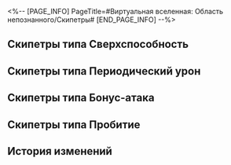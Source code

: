 <%-- [PAGE_INFO]
PageTitle=#Виртуальная вселенная: Область непознанного/Скипетры#
[END_PAGE_INFO] --%>
{{Вкладки Виртуальная вселенная: Область непознанного}}
{{Дополнить|Общие детали игрового процесса}}

==Скипетры типа Сверхспособность==
{{Информация скипетра/Начало}}
{{Информация скипетра
|Название   = Изменение эволюции: Крайность
|Тип        = Заряд
|Доступ     = 
|Эффект     =
Когда союзник использует сверхспособность, восстанавливается 50 ед. заряда. Когда заряд достигает 120, выполняется атака.
----
{{Цвет|Ледяной|Отскок}} наносит случайному противнику ледяной урон сверхспособности, равный {{Цвет|Выделенный|200%}} от базового урона. Повторяется {{ВВ Варианты редкости|8|12|16}} раз(а). Нанесение урона накладывает на цель 1 ур. статуса Задержка: Катастрофа. Во время пробития уязвимости случайный противник со статусом Задержка: Катастрофа получает ледяной урон сверхспособности, равный {{Цвет|Выделенный|150%}} от базового урона, и теряет 1 ур. этого статуса. Эта атака повторяется до тех пор, пока на поле боя не закончатся цели со статусом Задержка: Катастрофа. Этот эффект может складываться до {{ВВ Варианты редкости|8|12|16}} раз и длится 2 ход(а). Победа над целью передаёт этот статус случайному противнику.
|История    = ''«Эволюция всегда идёт вразрез с мудростью - только вернувшись в первобытное состояние, можно постичь истину».''<br /><br />Существует ли идеальный носитель, способный стать проводником знаний? Будучи кластером неорганических бионических нейронных соединений, принадлежащих механическому Императору, скипетры, само собой, обладают разумом. Когда-то учёные Школы совершенной эволюции опасались, что, получив расширение мозга и телесную оболочку в виде скипетра, Руперт II может завладеть вычислительной мощностью, которая позволит уничтожить половину вселенной. Хотя Корпорация наложила множество ограничений на программы исследований для неорганических форм жизни, это не помешало учёным постепенно сместить фокус интересов с изучения физических тел на исследование металлов.<br />Как сказал академик Торкирк, за пределами крошечных белковых сфер и ограниченного срока жизни мы способны создать нечто, обладающее трансцендентным разумом.<br /><div align="right">«Полная история Войны школ», историк Школы свечей, Керхасан</div>
|Примечания = 
|Упоминания = 
}}
{{Информация скипетра
|Название   = Изменение эволюции: Плоть
|Тип        = Заряд
|Доступ     = 
|Эффект     =
Когда союзник атакует, восстанавливается 6 ед. заряда. Когда заряд достигает 120, выполняется атака.
----
{{Цвет|Ледяной|Групповая атака}} наносит всем противникам огненный урон сверхспособности, равный {{ВВ Варианты редкости|200%|300%|400%}} от базового урона, повторяется 3 раз(а). Эта атака накладывает на цели статус Задержка: Самовозгорание, который наносит всем противникам 1 раз(а) огненный урон сверхспособности, равный {{ВВ Варианты редкости|200%|300%|500%}} от базового урона, после того, как цель с этим статусом получает урон, превышающий 50% от её макс. НР. Этот эффект снимается после срабатывания и длится 2 ход(а).
|История    = ''Если самоитерация неорганических форм жизни наделяет их трансцендентностью, могут ли органические формы жизни также добровольно ступить на этот путь эволюции и улучшить своё функционирование в качестве носителей разума? Чтобы выяснить это, Школа совершенной эволюции отыскала группу превосходных объектов для сотрудничества - Обитателей Изобилия.''<br /><br />Существует ли идеальный носитель, способный стать проводником знаний? Будучи кластером неорганических бионических нейронных соединений, принадлежащих механическому Императору, скипетры, само собой, обладают разумом. Когда-то учёные Школы совершенной эволюции опасались, что, получив расширение мозга и телесную оболочку в виде скипетра, Руперт II может завладеть вычислительной мощностью, которая позволит уничтожить половину вселенной. Хотя Корпорация наложила множество ограничений на программы исследований для неорганических форм жизни, это не помешало учёным постепенно сместить фокус интересов с изучения физических тел на исследование металлов.<br />Как сказал академик Торкирк, за пределами крошечных белковых сфер и ограниченного срока жизни мы способны создать нечто, обладающее трансцендентным разумом.<br /><div align="right">«Полная история Войны школ», историк Школы свечей, Керхасан</div>
|Примечания = 
|Упоминания = 
}}
{{Информация скипетра
|Название   = Изменение эволюции: Мем
|Тип        = Заряд
|Доступ     = Сначала пройдите Чью-то гробницу
|Эффект     =
Когда союзник действует, восстанавливается 10 ед. заряда. Когда заряд достигает 120, выполняется атака.
----
{{Цвет|Ледяной|Взрывная атака}} наносит случайному противнику ледяной урон сверхспособности, равный {{ВВ Варианты редкости|200%|300%|400%}} от базового урона, 1 раз(а), а также наносит соседним целям ледяной урон сверхспособности, равный {{ВВ Варианты редкости|100%|150%|200%}} от базового урона, повторяется 3 раз(а). Эта атака накладывает на цель статус Задержка: Безразличие, который после получения атаки союзника, наносящей урон сверхспособности, дополнительно наносит цели ледяной урон сверхспособности, равный {{ВВ Варианты редкости|100%|200%|400%}} от базового урона, 1 раз(а), а также наносит соседним целям ледяной урон сверхспособности, равный {{ВВ Варианты редкости|50%|100%|200%}} от базового урона. Этот эффект может сработать не более 2 раз(а) и длится 2 ход(а).
|История    = ''Если бы полная меметизация всего человечества была бы возможной, нетрудно предположить, что войны, болезни и большая часть социальных противоречий исчезли бы навсегда. Но тогда кем бы мы стали: Идущими по Пути Эрудиции или вестниками Памяти?''<br /><br />Существует ли идеальный носитель, способный стать проводником знаний? Будучи кластером неорганических бионических нейронных соединений, принадлежащих механическому Императору, скипетры, само собой, обладают разумом. Когда-то учёные Школы совершенной эволюции опасались, что, получив расширение мозга и телесную оболочку в виде скипетра, Руперт II может завладеть вычислительной мощностью, которая позволит уничтожить половину вселенной. Хотя Корпорация наложила множество ограничений на программы исследований для неорганических форм жизни, это не помешало учёным постепенно сместить фокус интересов с изучения физических тел на исследование металлов.<br />Как сказал академик Торкирк, за пределами крошечных белковых сфер и ограниченного срока жизни мы способны создать нечто, обладающее трансцендентным разумом.<br /><div align="right">«Полная история Войны школ», историк Школы свечей, Керхасан</div>
|Примечания = 
|Упоминания = 
}}
{{Информация скипетра
|Название   = Изменение эволюции: Бесформенность
|Тип        = Скорость
|Доступ     = Сначала пройдите Будущую репетицию
|Эффект     =
Призывает скипетр со скоростью 100, который атакует во время своего действия.
----
{{Цвет|Ледяной|Сосредоточенный урон}} наносит противнику с самым высоким НР квантовый урон сверхспособности, равный {{ВВ Варианты редкости|300%|450%|600%}} от базового урона, 3 раз(а). Эта атака накладывает на цель статус Задержка: Одержимость, который за каждых 3 побеждённых противников наносит 3 раз(а) квантовый урон сверхспособности, равный {{ВВ Варианты редкости|200%|300%|500%}} от базового урона, до макс. 2 раз(а) в течение 2 ходов.
|История    = ''Во время проведения конкурса Университет вторичной истины предложил тему для диспута: «Станет ли бесформенность следующей ступенью эволюции человечества?» Но мы-то знаем, что у хелиоби и суланка никогда не рождаются гении.''<br /><br />Существует ли идеальный носитель, способный стать проводником знаний? Будучи кластером неорганических бионических нейронных соединений, принадлежащих механическому Императору, скипетры, само собой, обладают разумом. Когда-то учёные Школы совершенной эволюции опасались, что, получив расширение мозга и телесную оболочку в виде скипетра, Руперт II может завладеть вычислительной мощностью, которая позволит уничтожить половину вселенной. Хотя Корпорация наложила множество ограничений на программы исследований для неорганических форм жизни, это не помешало учёным постепенно сместить фокус интересов с изучения физических тел на исследование металлов.<br />Как сказал академик Торкирк, за пределами крошечных белковых сфер и ограниченного срока жизни мы способны создать нечто, обладающее трансцендентным разумом.<br /><div align="right">«Полная история Войны школ», историк Школы свечей, Керхасан</div>
|Примечания = 
|Упоминания = 
}}
{{Информация скипетра
|Название   = Изменение эволюции: Луна
|Тип        = Скорость
|Доступ     = Сначала пройдите Угасающую империю
|Эффект     =
Призывает скипетр со скоростью 100, который атакует во время своего действия.
----
{{Цвет|Ледяной|Групповая атака}} наносит всем противникам огненный урон сверхспособности, равный {{ВВ Варианты редкости|100%|150%|200%}} от базового урона, повторяется 2 раз(а). Эта атака накладывает на цели статус Задержка: Уничтожение, который после победы над целью с этим статусом наносит всем противникам 1 раз(а) огненный урон сверхспособности, равный {{ВВ Варианты редкости|320%|480%|800%}} от базового урона. Этот эффект снимается после срабатывания и длится 2 ход(а).
|История    = ''«Эволюция! Нам нужна эволюция!» - кричал безумный Торкирк над останками своих коллег. В конечном итоге он умер от сердечного приступа.''<br /><br />Существует ли идеальный носитель, способный стать проводником знаний? Будучи кластером неорганических бионических нейронных соединений, принадлежащих механическому Императору, скипетры, само собой, обладают разумом. Когда-то учёные Школы совершенной эволюции опасались, что, получив расширение мозга и телесную оболочку в виде скипетра, Руперт II может завладеть вычислительной мощностью, которая позволит уничтожить половину вселенной. Хотя Корпорация наложила множество ограничений на программы исследований для неорганических форм жизни, это не помешало учёным постепенно сместить фокус интересов с изучения физических тел на исследование металлов.<br />Как сказал академик Торкирк, за пределами крошечных белковых сфер и ограниченного срока жизни мы способны создать нечто, обладающее трансцендентным разумом.<br /><div align="right">«Полная история Войны школ», историк Школы свечей, Керхасан</div>
|Примечания = 
|Упоминания = 
}}
{{Информация скипетра
|Название   = Изменение эволюции: Механизм
|Тип        = Скорость
|Доступ     = Сначала пройдите Ледяную технологию
|Эффект     =
Призывает скипетр со скоростью 100, который атакует во время своего действия.
----
{{Цвет|Ледяной|Взрывная атака}} наносит противнику с самым высоким НР электрический урон сверхспособности, равный {{ВВ Варианты редкости|200%|300%|400%}} от базового урона, 3 раз(а), а также наносит соседним целям электрический урон сверхспособности, равный {{ВВ Варианты редкости|100%|150%|200%}} от базового урона. Эта атака накладывает на цель статус Задержка: Очищение, который при вступлении противника в бой немедленно наносит ему 1 раз(а) электрический урон сверхспособности, равный {{ВВ Варианты редкости|100%|200%|500%}} от базового урона, а также наносит соседним целям электрический урон сверхспособности, равный {{ВВ Варианты редкости|50%|100%|250%}} от базового урона. Этот эффект может сработать не более 5 раз(а) и длится 2 ход(а). Если новые противники не вступают в бой, то урон получает обладатель этого статуса.
|История    = ''«Антиорганическое уравнение и органическое тело - не кроется ли решение проблемы в самой сущности двух форм бытия?» - после доклада на форуме след академика ████ теряется в истории.''<br /><br />Существует ли идеальный носитель, способный стать проводником знаний? Будучи кластером неорганических бионических нейронных соединений, принадлежащих механическому Императору, скипетры, само собой, обладают разумом. Когда-то учёные Школы совершенной эволюции опасались, что, получив расширение мозга и телесную оболочку в виде скипетра, Руперт II может завладеть вычислительной мощностью, которая позволит уничтожить половину вселенной. Хотя Корпорация наложила множество ограничений на программы исследований для неорганических форм жизни, это не помешало учёным постепенно сместить фокус интересов с изучения физических тел на исследование металлов.<br />Как сказал академик Торкирк, за пределами крошечных белковых сфер и ограниченного срока жизни мы способны создать нечто, обладающее трансцендентным разумом.<br /><div align="right">«Полная история Войны школ», историк Школы свечей, Керхасан</div>
|Примечания = 
|Упоминания = 
}}
{{Информация скипетра/Конец}}

==Скипетры типа Периодический урон==
{{Информация скипетра/Начало}}
{{Информация скипетра
|Название   = Изменение создания: Модель звезды
|Тип        = Заряд
|Доступ     = 
|Эффект     =
Когда союзник использует сверхспособность, восстанавливается 50 ед. заряда. Когда заряд достигает 120, выполняется атака.
----
{{Цвет|Ледяной|Отскок}} наносит случайному противнику огненный урон, равный {{Цвет|Выделенный|200%}} от базового урона. Повторяется {{ВВ Варианты редкости|8|12|16}} раз(а). Каждое нанесение этого урона накладывает на цель 1 ур. особого статуса Горение - Звёздная корона, который в начале каждого хода наносит цели периодический огненный урон, равный {{ВВ Варианты редкости|80%|100%|200%}} от базового урона. Этот эффект может складываться до 4 раз(а) и длится 2 хода(ов). Каждый уровень статуса Звёздная корона понижает защиту цели на {{ВВ Варианты редкости|5%|7.5%|10%}}.
|История    = ''Сжав частицы в магнитном поле в соответствии с их расположением в матрице, с помощью скипетров они создали астероид. Сталкиваясь лицом к лицу с величием только лишь малой части наследия императора, пусть даже оно засвидетельствовано в одной литературе, по-прежнему можно ощутить, как по спине бегут мурашки.''<br /><br />Прежде чем подняться в звёздное небо, профессор Гроудо с планеты Горн полагал: чтобы человечество смогло покорить космос, понадобятся лишь четыре базовые движущие силы. Впоследствии учёные стали шутливо называть эту модель «Рай». Подобно тому, что сделал Повелитель Янтаря, мнимая энергия, а также необозримость и неповторимость судьбы воздвигли непреодолимую стену для составления уравнения великого единства. Эксперимент Школы чистого созидания по анализу судеб верующие посчитали богохульством, но разве реструктуризация вселенной, в основе которой за отправную точку взяты её мельчайшие элементы, не есть воплощение Эрудиции?<br />Учёные Школы чистого созидания подобны фейерверку: их век краток, но они оставляют после себя бесчисленные искры для искателей знаний.<br /><div align="right">«Полная история Войны школ», историк Школы свечей, Керхасан</div>
|Примечания = 
|Упоминания = 
}}
{{Информация скипетра
|Название   = Изменение создания: Интеграция
|Тип        = Скорость
|Доступ     = Сначала пройдите Ледяную технологию
|Эффект     =
Призывает скипетр со скоростью 100, который атакует во время своего действия.
----
{{Цвет|Ледяной|Сосредоточенный урон}} наносит противнику с самым высоким количеством эффектов с периодическим уроном квантовый урон, равный {{ВВ Варианты редкости|300%|450%|600%}} от базового урона, 3 раз(а). Каждое нанесение этого урона заставляет 1 имеющийся у цели эффект с периодическим уроном немедленно нанести урон с множителем, равным {{ВВ Варианты редкости|200%|300%|500%}} от изначального урона.
|История    = ''Материя - это кубики, а энергия - пазл, который мы собираем из маленьких частиц, а в итоге получаем целую вселенную. В эпоху, когда влияние Школы чистого созидания достигло своего пика, эту интеллектуальную детскую песню можно было услышать в каждом уголке космоса.''<br /><br />Прежде чем подняться в звёздное небо, профессор Гроудо с планеты Горн полагал: чтобы человечество смогло покорить космос, понадобятся лишь четыре базовые движущие силы. Впоследствии учёные стали шутливо называть эту модель «Рай». Подобно тому, что сделал Повелитель Янтаря, мнимая энергия, а также необозримость и неповторимость судьбы воздвигли непреодолимую стену для составления уравнения великого единства. Эксперимент Школы чистого созидания по анализу судеб верующие посчитали богохульством, но разве реструктуризация вселенной, в основе которой за отправную точку взяты её мельчайшие элементы, не есть воплощение Эрудиции?<br />Учёные Школы чистого созидания подобны фейерверку: их век краток, но они оставляют после себя бесчисленные искры для искателей знаний.<br /><div align="right">«Полная история Войны школ», историк Школы свечей, Керхасан</div>
|Примечания = 
|Упоминания = 
}}
{{Информация скипетра
|Название   = Изменение создания: Сканирование
|Тип        = Заряд
|Доступ     = 
|Эффект     =
Когда выбранный противник получает периодический урон, восстанавливается 2 ед. заряда. Когда заряд достигает 120, выполняется атака.
----
{{Цвет|Ледяной|Групповая атака}} наносит всем противникам огненный урон, равный {{ВВ Варианты редкости|150%|200%|300%}} от базового урона, повторяется 3 раз(а). Эта атака также заставляет все имеющиеся у цели эффекты с периодическим уроном немедленно нанести урон с множителем, равным {{ВВ Варианты редкости|50%|75%|100%}} от изначального урона.
|История    = ''«Сделайте шаг назад, примите индивидуума за минимальный элемент. Если разгруппировать и отсканировать данные отдельного Идущего по Пути, сможем ли мы благодаря этому понять принцип, его составляющий?» - ██ сознался в своих преступлениях, но до начала казни с его лица не сходила улыбка.''<br /><br />Прежде чем подняться в звёздное небо, профессор Гроудо с планеты Горн полагал: чтобы человечество смогло покорить космос, понадобятся лишь четыре базовые движущие силы. Впоследствии учёные стали шутливо называть эту модель «Рай». Подобно тому, что сделал Повелитель Янтаря, мнимая энергия, а также необозримость и неповторимость судьбы воздвигли непреодолимую стену для составления уравнения великого единства. Эксперимент Школы чистого созидания по анализу судеб верующие посчитали богохульством, но разве реструктуризация вселенной, в основе которой за отправную точку взяты её мельчайшие элементы, не есть воплощение Эрудиции?<br />Учёные Школы чистого созидания подобны фейерверку: их век краток, но они оставляют после себя бесчисленные искры для искателей знаний.<br /><div align="right">«Полная история Войны школ», историк Школы свечей, Керхасан</div>
|Примечания = 
|Упоминания = 
}}
{{Информация скипетра
|Название   = Изменение создания: Ошибка
|Тип        = Заряд
|Доступ     = 
|Эффект     =
Когда выбранный противник получает периодический урон, восстанавливается 2 ед. заряда. Когда заряд достигает 120, выполняется атака.
----
{{Цвет|Ледяной|Взрывная атака}} наносит случайному противнику ветряной урон, равный {{ВВ Варианты редкости|200%|400%|800%}} от базового урона, 1 раз(а), а также наносит соседним целям ветряной урон, равный {{ВВ Варианты редкости|100%|200%|400%}} от базового урона, повторяется 3 раз(а). Накладывает на цель особый статус Выветривание - Турбулентность, который в начале каждого хода наносит цели периодический ветряной урон, равный {{ВВ Варианты редкости|200%|300%|400%}} от базового урона, а также только в начале хода накладывает на 1 случайную соседнюю цель 1 имеющийся эффект с периодическим уроном, кроме статуса Турбулентность. Этот эффект длится 1 ход(а).
|История    = ''После того как эксперимент с анализом компонентов Сплава небесной кометы окончился неудачей, Корпорация отказалась впредь предоставлять Школе чистого созидания новые образцы. Под влиянием Сохранения после остывания вещество получило уникальные свойства, превратившись в так называемую диковину.''<br /><br />Прежде чем подняться в звёздное небо, профессор Гроудо с планеты Горн полагал: чтобы человечество смогло покорить космос, понадобятся лишь четыре базовые движущие силы. Впоследствии учёные стали шутливо называть эту модель «Рай». Подобно тому, что сделал Повелитель Янтаря, мнимая энергия, а также необозримость и неповторимость судьбы воздвигли непреодолимую стену для составления уравнения великого единства. Эксперимент Школы чистого созидания по анализу судеб верующие посчитали богохульством, но разве реструктуризация вселенной, в основе которой за отправную точку взяты её мельчайшие элементы, не есть воплощение Знания?<br />Учёные Школы чистого созидания подобны фейерверку: их век краток, но они оставляют после себя бесчисленные искры для искателей знаний.<br /><div align="right">«Полная история Войны школ», историк Школы свечей, Керхасан</div>
|Примечания = 
|Упоминания = 
}}
{{Информация скипетра
|Название   = Изменение создания: Отношение
|Тип        = Скорость
|Доступ     = Сначала пройдите Угасающую империю
|Эффект     =
Призывает скипетр со скоростью 100, который атакует во время своего действия.
----
{{Цвет|Ледяной|Отскок}} наносит случайным противникам электрический урон, равный {{Цвет|Выделенный|100%}} от базового урона. Повторяется {{ВВ Варианты редкости|8|12|16}} раз(а). Каждое нанесение этого урона накладывает на цель 1 ур. особого статуса Шок - Ионизация, который может складываться до {{ВВ Варианты редкости|8|12|16}} раз и длится 2 хода(ов). В начале каждого хода цель получает периодический электрический урон, равный {{ВВ Варианты редкости|120%|150%|300%}} от базового урона, а также только в начале хода указанный эффект срабатывает доп. 2 раз(а) на случайных целям с множителем, равным {{Цвет|Выделенный|50%}} от изначального урона. Каждый уровень этого статуса повышает множитель урона на {{Цвет|Выделенный|10[i]%}}.
|История    = ''Если бы удалось овладеть механикой генерации силы Пути, который объединяет Идущего по нему с Эоном, и выполнить количественный анализ, смогли бы мы превратить Идущих по Пути в промышленный продукт и запустить их массовое производство? Таким вопросом задавался Моллетт.''<br /><br />Прежде чем подняться в звёздное небо, профессор Гроудо с планеты Горн полагал: чтобы человечество смогло покорить космос, понадобятся лишь четыре базовые движущие силы. Впоследствии учёные стали шутливо называть эту модель «Рай». Подобно тому, что сделал Повелитель Янтаря, мнимая энергия, а также необозримость и неповторимость судьбы воздвигли непреодолимую стену для составления уравнения великого единства. Эксперимент Школы чистого созидания по анализу судеб верующие посчитали богохульством, но разве реструктуризация вселенной, в основе которой за отправную точку взяты её мельчайшие элементы, не есть воплощение Эрудиции?<br />Учёные Школы чистого созидания подобны фейерверку: их век краток, но они оставляют после себя бесчисленные искры для искателей знаний.<br /><div align="right">«Полная история Войны школ», историк Школы свечей, Керхасан</div>
|Примечания = 
|Упоминания = 
}}
{{Информация скипетра
|Название   = Изменение создания: Поправка
|Тип        = Скорость
|Доступ     = Сначала пройдите Будущую репетицию
|Эффект     =
Призывает скипетр со скоростью 100, который атакует во время своего действия.
----
{{Цвет|Ледяной|Групповая атака}} наносит всем противникам физический урон, равный {{ВВ Варианты редкости|200%|300%|400%}} от базового урона, 2 раз(а). Эта атака накладывает на цели особый статус Кровотечение - Отслоение, который в начале каждого хода наносит периодический физический урон и только в начале хода заставляет все имеющиеся у цели эффекты с периодическим уроном немедленно нанести урон с множителем, равным {{ВВ Варианты редкости|100%|150%|300%}} от изначального урона. Этот эффект длится 2 хода(ов).
|История    = ''Выполнение одной и той же команды с помощью скипетров или креативного модуля Плато даёт абсолютно разные результаты. По этому поводу некоторые делают предположение, что, возможно, в процессе вычислений реликт по собственной инициативе в чёрном ящике исправляет ошибку в команде.''<br /><br />Прежде чем подняться в звёздное небо, профессор Гроудо с планеты Горн полагал: чтобы человечество смогло покорить космос, понадобятся лишь четыре базовые движущие силы. Впоследствии учёные стали шутливо называть эту модель «Рай». Подобно тому, что сделал Повелитель Янтаря, мнимая энергия, а также необозримость и неповторимость судьбы воздвигли непреодолимую стену для составления уравнения великого единства. Эксперимент Школы чистого созидания по анализу судеб верующие посчитали богохульством, но разве реструктуризация вселенной, в основе которой за отправную точку взяты её мельчайшие элементы, не есть воплощение Эрудиции?<br />Учёные Школы чистого созидания подобны фейерверку: их век краток, но они оставляют после себя бесчисленные искры для искателей знаний.<br /><div align="right">«Полная история Войны школ», историк Школы свечей, Керхасан</div>
|Примечания = 
|Упоминания = 
}}
{{Информация скипетра/Конец}}

==Скипетры типа Бонус-атака==
{{Информация скипетра/Начало}}
{{Информация скипетра
|Название   = Изменение энергии: Застой
|Тип        = Заряд
|Доступ     = Сначала пройдите Ледяную технологию
|Эффект     =
Когда союзник действует, восстанавливается 10 ед. заряда. Когда заряд достигает 120, выполняется атака.
----
{{Цвет|Ледяной|Отскок}} наносит случайному противнику ледяной урон бонус-атаки, равный {{Цвет|Выделенный|150%}} от базового урона. Повторяется {{ВВ Варианты редкости|8|12|16}} раз(а). Первая атака по каждому противнику гарантированно наносит крит. урон. Каждое нанесение урона накладывает на цель статус Растерянность, который повышает крит. шанс этой атаки на {{Цвет|Выделенный|{{ВВ Варианты редкости|0,02|0,04|0,06}}[f1]%}} и её крит. урон на {{ВВ Варианты редкости|4%|8%|12%}} за каждое имеющееся у цели ослабление. Этот эффект может складываться до 6 раз и длится 2 ход(а).
|История    = ''Как и ожидалось, исследование Школы межзвёздной энергии встретило серьёзные препятствия, одной из причин которых стало несовершенство технологий. Помимо этого, проект ожидало сопротивление со стороны поставщиков традиционных источников энергии. Даже в различных отделах Корпорации межзвёздного мира отношение к новым источникам энергии в корне отличалось.''<br /><br />Огромные средства, инвестированные Корпорацией межзвёздного мира во время Энергетической войны, во многом поспособствовали стремительному развитию Гильдии эрудитов во многих направлениях, таких как добыча ресурсов, накопление энергии, разведка и пр. Цель этого проекта заключалась в том, чтобы разработать новый источник энергии, отличающийся высоким качеством и производительностью. И квоты на скипетры, имеющиеся у различных школ, должны были, в первую очередь, расходоваться на нужды исследования, проводимого Школой межзвёздной энергии. Несмотря на это, немало исторических источников утверждают, что под руководством Гильдии Школа межзвёздной энергии всё же самовольно замедляла процесс вычислений, выполняемых с помощью скипетров...<br />Если заглянуть в более поздние источники, можно увидеть, что бесконечные форс-мажоры затягивали войну самым ужасным образом, что заставляет невольно усомниться: не было ли какой-то скрытой силы, которая манипулировала нами, преграждая путь вперёд?<br /><div align="right">«Полная история Войны школ», историк Школы свечей, Керхасан</div>
|Примечания = 
|Упоминания = 
}}
{{Информация скипетра
|Название   = Изменение энергии: Сжатие
|Тип        = Заряд
|Доступ     = Сначала пройдите Угасающую империю
|Эффект     =
Когда союзник совершает бонус-атаку, восстанавливается 20 ед. заряда. Когда заряд достигает 120, выполняется атака.
----
{{Цвет|Ледяной|Сосредоточенный урон}} наносит противнику с самым высоким текущим НР ветряной урон бонус-атаки, равный {{ВВ Варианты редкости|300%|450%|600%}} от базового урона, 3 раз(а), а также имеет шанс 50% нанести крит. урон и наложить на цель статус Дурная слава. После каждых 4 полученных противником с этим статусом атак он также получает урон бонус-атаки случайного типа, равный {{ВВ Варианты редкости|500%|750%|1000%}} от базового урона, 1 раз. Этот эффект длится 2 ход(а).
|История    = ''Столетняя сатира, созданная в стенах Гильдии, возможно, сможет объяснить, откуда взялось неприязненное отношение к Школе межзвёздной энергии: молодые имеют больше всех амбиций, бездарности занимают троны, шуты выступают на сцене, а невежи нарекают себя мудрецами.''<br /><br />Огромные средства, инвестированные Корпорацией межзвёздного мира во время Энергетической войны, во многом поспособствовали стремительному развитию Гильдии эрудитов во многих направлениях, таких как добыча ресурсов, накопление энергии, разведка и пр. Цель этого проекта заключалась в том, чтобы разработать новый источник энергии, отличающийся высоким качеством и производительностью. И квоты на скипетры, имеющиеся у различных школ, должны были, в первую очередь, расходоваться на нужды исследования, проводимого Школой межзвёздной энергии. Несмотря на это, немало исторических источников утверждают, что под руководством Гильдии Школа межзвёздной энергии всё же самовольно замедляла процесс вычислений, выполняемых с помощью скипетров...<br />Если заглянуть в более поздние источники, можно увидеть, что бесконечные форс-мажоры затягивали войну самым ужасным образом, что заставляет невольно усомниться: не было ли какой-то скрытой силы, которая манипулировала нами, преграждая путь вперёд?<br /><div align="right">«Полная история Войны школ», историк Школы свечей, Керхасан</div>
|Примечания = 
|Упоминания = 
}}
{{Информация скипетра
|Название   = Изменение энергии: Насыщение
|Тип        = Заряд
|Доступ     = Сначала пройдите Угасающую империю
|Эффект     =
Когда союзник использует сверхспособность, восстанавливается 50 ед. заряда. Когда заряд достигает 120, выполняется атака.
----
{{Цвет|Ледяной|Групповая атака}} наносит всем противникам ледяной урон бонус-атаки, равный {{ВВ Варианты редкости|400%|600%|800%}} от базового урона, и имеет шанс 30% нанести крит. урон, повторяется 2 раз(а). Эта атака также накладывает на цель статус Клевета, который при получении урона повышает крит. шанс этого урона на {{ВВ Варианты редкости|5%|10%|15%}}. При получении крит. урона бонус-атаки цель дополнительно получает фиксированный урон случайного типа, равный {{ВВ Варианты редкости|10%|20%|30%}} от изначального урона. Этот эффект длится 2 ход(а).
|История    = ''Фактически, общий объём доступных источников энергии, которыми располагает космос на современном этапе, значительно превышает его нужды, что, впрочем, вовсе не гарантирует отсутствие войн во вселенной.''<br /><br />Огромные средства, инвестированные Корпорацией межзвёздного мира во время Энергетической войны, во многом поспособствовали стремительному развитию Гильдии эрудитов во многих направлениях, таких как добыча ресурсов, накопление энергии, разведка и пр. Цель этого проекта заключалась в том, чтобы разработать новый источник энергии, отличающийся высоким качеством и производительностью. И квоты на скипетры, имеющиеся у различных школ, должны были, в первую очередь, расходоваться на нужды исследования, проводимого Школой межзвёздной энергии. Несмотря на это, немало исторических источников утверждают, что под руководством Гильдии Школа межзвёздной энергии всё же самовольно замедляла процесс вычислений, выполняемых с помощью скипетров...<br />Если заглянуть в более поздние источники, можно увидеть, что бесконечные форс-мажоры затягивали войну самым ужасным образом, что заставляет невольно усомниться: не было ли какой-то скрытой силы, которая манипулировала нами, преграждая путь вперёд?<br /><div align="right">«Полная история Войны школ», историк Школы свечей, Керхасан</div>
|Примечания = 
|Упоминания = 
}}
{{Информация скипетра
|Название   = Изменение энергии: Инвестиция
|Тип        = Скорость
|Доступ     = Сначала пройдите Угасающую империю
|Эффект     =
Призывает скипетр со скоростью 100, который атакует во время своего действия.
----
{{Цвет|Ледяной|Отскок}} наносит случайному противнику мнимый урон бонус-атаки, равный {{Цвет|Выделенный|200%}} от базового урона, и имеет шанс {{ВВ Варианты редкости|30%|40%|50%}} нанести крит. урон. Повторяется {{ВВ Варианты редкости|8|12|16}} раз(а). Нанесение урона накладывает на цель 1 ур. статуса Спекуляция. Каждый уровень этого статуса повышает получаемый целью урон бонус-атаки на {{ВВ Варианты редкости|4%|8%|12%}}. Этот эффект может складываться до 6 раз и длится 2 ход(а).
|История    = ''Разработка новых источников энергии нужна вовсе не для того, чтобы у каждого была пища и крыша над головой, её истинная цель - не допустить, чтобы другие владели большим, чем ты сам.''<br /><br />Огромные средства, инвестированные Корпорацией межзвёздного мира во время Энергетической войны, во многом поспособствовали стремительному развитию Гильдии эрудитов во многих направлениях, таких как добыча ресурсов, накопление энергии, разведка и пр. Цель этого проекта заключалась в том, чтобы разработать новый источник энергии, отличающийся высоким качеством и производительностью. И квоты на скипетры, имеющиеся у различных школ, должны были, в первую очередь, расходоваться на нужды исследования, проводимого Школой межзвёздной энергии. Несмотря на это, немало исторических источников утверждают, что под руководством Гильдии Школа межзвёздной энергии всё же самовольно замедляла процесс вычислений, выполняемых с помощью скипетров...<br />Если заглянуть в более поздние источники, можно увидеть, что бесконечные форс-мажоры затягивали войну самым ужасным образом, что заставляет невольно усомниться: не было ли какой-то скрытой силы, которая манипулировала нами, преграждая путь вперёд?<br /><div align="right">«Полная история Войны школ», историк Школы свечей, Керхасан</div>
|Примечания = 
|Упоминания = 
}}
{{Информация скипетра
|Название   = Изменение энергии: Гипотеза
|Тип        = Скорость
|Доступ     = Сначала пройдите Чью-то гробницу
|Эффект     =
Призывает скипетр со скоростью 100, который атакует во время своего действия.
----
{{Цвет|Ледяной|Сосредоточенный урон}} наносит противнику с самым низким текущим НР квантовый урон бонус-атаки, равный {{ВВ Варианты редкости|300%|450%|600%}} от базового урона, 3 раз(а). Если противник побеждён этим уроном, то атака выполняется 1 доп. раз и повышает {{Доп эффект|усиление|61000048}} на {{ВВ Варианты редкости|10%|20%|30%}}, а также продвигает действия всех союзников вперёд на {{ВВ Варианты редкости|5%|10%|15%}}.
|История    = ''Некоторые Фикциологи истории шутят, что Руперт II в равной степени проявляет заботу обо всех формах жизни. Он полагал, что, помимо него самого, все прочие существа одинаково не обладают свободой воли, включая даже Эонов. Хотя эта мысль кажется слегка абсурдной, но всё же этот слух креативно объясняет, почему скипетры не получили способности к развитию собственного мышления.''<br /><br />Огромные средства, инвестированные Корпорацией межзвёздного мира во время Энергетической войны, во многом поспособствовали стремительному развитию Гильдии эрудитов во многих направлениях, таких как добыча ресурсов, накопление энергии, разведка и пр. Цель этого проекта заключалась в том, чтобы разработать новый источник энергии, отличающийся высоким качеством и производительностью. И квоты на скипетры, имеющиеся у различных школ, должны были, в первую очередь, расходоваться на нужды исследования, проводимого Школой межзвёздной энергии. Несмотря на это, немало исторических источников утверждают, что под руководством Гильдии Школа межзвёздной энергии всё же самовольно замедляла процесс вычислений, выполняемых с помощью скипетров...<br />Если заглянуть в более поздние источники, можно увидеть, что бесконечные форс-мажоры затягивали войну самым ужасным образом, что заставляет невольно усомниться: не было ли какой-то скрытой силы, которая манипулировала нами, преграждая путь вперёд?<br /><div align="right">«Полная история Войны школ», историк Школы свечей, Керхасан</div>
|Примечания = 
|Упоминания = 
}}
{{Информация скипетра
|Название   = Изменение энергии: Дефицит
|Тип        = Скорость
|Доступ     = Сначала пройдите Чью-то гробницу
|Эффект     =
Призывает скипетр со скоростью 100, который атакует во время своего действия.
----
{{Цвет|Ледяной|Взрывная атака}} наносит случайному противнику мнимый урон бонус-атаки, равный {{ВВ Варианты редкости|200%|400%|800%}} от базового урона, 1 раз(а), а также наносит соседним целям мнимый урон бонус-атаки, равный {{ВВ Варианты редкости|100%|200%|400%}} от базового урона, повторяется 4 раз(а). Каждое нанесение урона накладывает на цель статус Вознаграждение, который после нанесения цели 5 атак(и) или победы над ней восстанавливает всем союзникам энергию, равную {{ВВ Варианты редкости|5%|10%|20%}} от их макс. энергии, и {{ВВ Варианты редкости|1|2|4}} оч. навыков отряда. Этот эффект снимается после срабатывания и длится 2 ход(а).
|История    = ''С тех самых пор, как Зандар выдвинул теорию Древа мнимости, мнимая энергия тёмной тучей нависает над развитием вселенной. Опыту эманаторов обычно не хватает исследовательской ценности, и большинство работ в этой области возможно провести лишь опосредствованно. Можно сказать, что тот, кто овладел мнимой энергией, овладел вселенной.''<br /><br />Огромные средства, инвестированные Корпорацией межзвёздного мира во время Энергетической войны, во многом поспособствовали стремительному развитию Гильдии эрудитов во многих направлениях, таких как добыча ресурсов, накопление энергии, разведка и пр. Цель этого проекта заключалась в том, чтобы разработать новый источник энергии, отличающийся высоким качеством и производительностью. И квоты на скипетры, имеющиеся у различных школ, должны были, в первую очередь, расходоваться на нужды исследования, проводимого Школой межзвёздной энергии. Несмотря на это, немало исторических источников утверждают, что под руководством Гильдии Школа межзвёздной энергии всё же самовольно замедляла процесс вычислений, выполняемых с помощью скипетров...<br />Если заглянуть в более поздние источники, можно увидеть, что бесконечные форс-мажоры затягивали войну самым ужасным образом, что заставляет невольно усомниться: не было ли какой-то скрытой силы, которая манипулировала нами, преграждая путь вперёд?<br /><div align="right">«Полная история Войны школ», историк Школы свечей, Керхасан</div>
|Примечания = 
|Упоминания = 
}}
{{Информация скипетра/Конец}}

==Скипетры типа Пробитие==
{{Информация скипетра/Начало}}
{{Информация скипетра
|Название   = Изменение развёртывания: Запечатывание
|Тип        = Заряд
|Доступ     = Сначала пройдите Будущую репетицию
|Эффект     =
Если союзник наносит урон пробития во время своей атаки, то после атаки восстанавливается 15 ед. заряда. Когда заряд достигает 120 ед., выполняется атака.
----
{{Цвет|Ледяной|Сосредоточенный урон}} наносит противнику с самой высокой макс. стойкостью физический урон, равный {{ВВ Варианты редкости|400%|600%|800%}} от базового урона, 3 раз(а) и истощает {{ВВ Варианты редкости|15|20|30}} ед. стойкости вне зависимости от типа уязвимости цели. Если уязвимость противника пробита, то он получает урон пробития, равный {{ВВ Варианты редкости|100%|200%|400%}} от физического урона пробития атаковавшего. Пробитие уязвимости цели имеет шанс {{ВВ Варианты редкости|100%|200%|400%}} активировать эффекты пробития уязвимости всех типов персонажей в отряде.
|История    = ''Скипетр использует самого себя в качестве неподвижной точки для определения границ развёртывания и, принимая себя за совершенную замкнутую систему, осуществляет полномасштабную интерференцию в движение материи в ограниченном диапазоне. В некотором смысле эта концепция совпадает с целями Школы истории кванта.''<br /><br />Школа истории психологии предсказала гибель девятизвёздной системы Белого олова, их достижения в экстраполяции моделей будущего пока ещё никому не удалось превзойти. Школа истории кванта наследовала их традиции, но лишь стала объектом насмешек во вселенной. Никто не может понять, зачем они взяли под защиту такое количество низкосортных учёных на Конгрессе футурологов. Если проанализировать ситуацию постфактум, именно этот поступок привёл к тому, что при распределении вычислительных мощностей им досталась самая малая часть, а Гильдия тем самым взяла реванш. Но в то же время поддержка множества учёных позволила им занять далеко не последнее место в разрешении четырёх сложных задач вселенского масштаба.<br />Итак, будущее предопределено или хаотично? Если можно предсказать идеальную модель мира, возможно, получится и будущее упорядочить в рамках круга знаний?<br /><div align="right">«Полная история Войны школ», историк Школы свечей, Керхасан</div>
|Примечания = 
|Упоминания = 
}}
{{Информация скипетра
|Название   = Изменение развёртывания: Разворот
|Тип        = Заряд
|Доступ     = Сначала пройдите Будущую репетицию
|Эффект     =
После победы над выбранным противником или пробития уязвимости восстанавливается 15 ед. заряда. Когда заряд достигает 120, выполняется атака.
----
{{Цвет|Ледяной|Сосредоточенный урон}} наносит противнику с самой низкой текущей стойкостью мнимый урон, равный {{ВВ Варианты редкости|300%|450%|600%}} от базового урона, 3 раз(а) и истощает {{ВВ Варианты редкости|15|20|30}} ед. стойкости вне зависимости от типа уязвимости цели. Если уязвимость цели пробита, то она получает урон пробития, равный {{ВВ Варианты редкости|400%|800%|1600%}} от мнимого урона пробития атаковавшего. Эта атака накладывает на цель статус Обобщение. Когда противник с этим статусом получает урон пробития, остальные противники с пробитой уязвимостью также получают совокупный урон, равный {{Цвет|Выделенный|25%}} от изначального урона, в течение 2 ходов.
|История    = ''Замена минимального элемента предсказания на галактический масштаб, поэтапный ввод развивающихся технологий и переменных коллективной психологии, а также использование схемы развёртывания, оставленной Школой истории психологии, принесли их преемникам определённую пользу в последующих экспериментах.''<br /><br />Школа истории психологии предсказала гибель девятизвёздной системы Белого олова, их достижения в экстраполяции моделей будущего пока ещё никому не удалось превзойти. Школа истории кванта наследовала их традиции, но лишь стала объектом насмешек во вселенной. Никто не может понять, зачем они взяли под защиту такое количество низкосортных учёных на Конгрессе футурологов. Если проанализировать ситуацию постфактум, именно этот поступок привёл к тому, что при распределении вычислительных мощностей им досталась самая малая часть, а Гильдия тем самым взяла реванш. Но в то же время поддержка множества учёных позволила им занять далеко не последнее место в разрешении четырёх сложных задач вселенского масштаба.<br />Итак, будущее предопределено или хаотично? Если можно предсказать идеальную модель мира, возможно, получится и будущее упорядочить в рамках круга знаний?<br /><div align="right">«Полная история Войны школ», историк Школы свечей, Керхасан</div>
|Примечания = 
|Упоминания = 
}}
{{Информация скипетра
|Название   = Изменение развёртывания: Вывод
|Тип        = Заряд
|Доступ     = Сначала пройдите Чью-то гробницу
|Эффект     =
Когда союзник действует, восстанавливается 10 ед. заряда. Когда заряд достигает 120, выполняется атака.
----
{{Цвет|Ледяной|Взрывная атака}} наносит противнику с самой низкой стойкостью квантовый урон, равный {{ВВ Варианты редкости|300%|450%|600%}} от базового урона, 1 раз(а) и истощает {{ВВ Варианты редкости|12|18|24}} ед. его стойкости вне зависимости от типа уязвимости. Также наносит соседним целям квантовый урон, равный {{ВВ Варианты редкости|150%|225%|300%}} от базового урона, 1 раз(а) и истощает {{ВВ Варианты редкости|6|9|12}} ед. их стойкости вне зависимости от типа уязвимости. Если уязвимость цели пробита, то эта атака наносит ей урон пробития, равный {{Цвет|Выделенный|10[i]%}} от квантового урона пробития атаковавшего, повторяется 3 раз(а). Эта атака также накладывает на цель статус Маяк вывода, который при получении урона пробития восстанавливает {{ВВ Варианты редкости|2|3|5}} ед. энергии всех союзников и продвигает их действия вперёд на {{ВВ Варианты редкости|2%|3%|5%}}. Этот эффект снимается после срабатывания и длится 2 ход(а).
|История    = ''Покуда существует Терминус, будущее неотвратимо предопределено. Убеждённость в том, что будущее неизменно, подпитываемая верой в Завершённость, получила широкое распространение в исследованиях.''<br /><br />Школа истории психологии предсказала гибель девятизвёздной системы Белого олова, их достижения в экстраполяции моделей будущего пока ещё никому не удалось превзойти. Школа истории кванта наследовала их традиции, но лишь стала объектом насмешек во вселенной. Никто не может понять, зачем они взяли под защиту такое количество низкосортных учёных на Конгрессе футурологов. Если проанализировать ситуацию постфактум, именно этот поступок привёл к тому, что при распределении вычислительных мощностей им досталась самая малая часть, а Гильдия тем самым взяла реванш. Но в то же время поддержка множества учёных позволила им занять далеко не последнее место в разрешении четырёх сложных задач вселенского масштаба.<br />Итак, будущее предопределено или хаотично? Если можно предсказать идеальную модель мира, возможно, получится и будущее упорядочить в рамках круга знаний?<br /><div align="right">«Полная история Войны школ», историк Школы свечей, Керхасан</div>
|Примечания = 
|Упоминания = 
}}
{{Информация скипетра
|Название   = Изменение развёртывания: Открытость
|Тип        = Скорость
|Доступ     = Сначала пройдите Чью-то гробницу
|Эффект     =
Призывает скипетр со скоростью 100, который атакует во время своего действия.
----
{{Цвет|Ледяной|Отскок}} наносит случайному противнику огненный урон, равный {{Цвет|Выделенный|150%}} от базового урона. Повторяется {{ВВ Варианты редкости|8|12|16}} раз(а). Этот урон истощает {{Цвет|Выделенный|8}} ед. стойкости вне зависимости от типа уязвимости цели. Если уязвимость цели пробита, то она получает урон пробития, равный {{Цвет|Выделенный|100%}} от огненного урона пробития атаковавшего. За каждого поражённого этим уроном противника все союзники получают 1 ур. статуса Предсказатель, который повышает их скорость на фиксированные {{ВВ Варианты редкости|5%|10%|15%}}. Этот эффект может складываться до 10 раз и длится 2 ход(а). После совершения действия снимается 5 ур. статуса Предсказатель.
|История    = ''С помощью развёртывания скипетров учёные обнаружили, что превышение в заданных границах предельного количества дестабилизирующих факторов повышает точность прогнозов. Таким образом, выборочное увеличение количества дестабилизирующих факторов может служить начальным этапом для «десенсибилизационной терапии».''<br /><br />Школа истории психологии предсказала гибель девятизвёздной системы Белого олова, их достижения в экстраполяции моделей будущего пока ещё никому не удалось превзойти. Школа истории кванта наследовала их традиции, но лишь стала объектом насмешек во вселенной. Никто не может понять, зачем они взяли под защиту такое количество низкосортных учёных на Конгрессе футурологов. Если проанализировать ситуацию постфактум, именно этот поступок привёл к тому, что при распределении вычислительных мощностей им досталась самая малая часть, а Гильдия тем самым взяла реванш. Но в то же время поддержка множества учёных позволила им занять далеко не последнее место в разрешении четырёх сложных задач вселенского масштаба.<br />Итак, будущее предопределено или хаотично? Если можно предсказать идеальную модель мира, возможно, получится и будущее упорядочить в рамках круга знаний?<br /><div align="right">«Полная история Войны школ», историк Школы свечей, Керхасан</div>
|Примечания = 
|Упоминания = 
}}
{{Информация скипетра
|Название   = Изменение развёртывания: Крах
|Тип        = Скорость
|Доступ     = Сначала пройдите Будущую репетицию
|Эффект     =
Призывает скипетр со скоростью 100, который атакует во время своего действия.
----
{{Цвет|Ледяной|Групповая атака}} наносит всем противникам ледяной урон, равный {{ВВ Варианты редкости|200%|300%|400%}} от базового урона, и истощает {{ВВ Варианты редкости|15|20|30}} ед. стойкости вне зависимости от типа уязвимости, повторяется 2 раз(а). Если уязвимость цели пробита, то эта атака наносит ей урон пробития, равный {{ВВ Варианты редкости|200%|400%|800%}} от ледяного урона пробития атаковавшего. Эта атака накладывает на цель статус Предзнаменование, который повышает её истощаемую стойкость на {{ВВ Варианты редкости|10%|20%|30%}} на 2 ход(а).
|История    = ''Они создали полностью закрытый экспериментальный полигон, взяв под контроль всю информацию, от характера обитателей до количества частиц. Предсказание скипетров оказалось безупречным. Вот только вычисления показали, что скипетр, предсказывающий будущее вселенной, должен быть как минимум в 2,799 раза больше самой вселенной.''<br /><br />Школа истории психологии предсказала гибель девятизвёздной системы Белого олова, их достижения в экстраполяции моделей будущего пока ещё никому не удалось превзойти. Школа истории кванта наследовала их традиции, но лишь стала объектом насмешек во вселенной. Никто не может понять, зачем они взяли под защиту такое количество низкосортных учёных на Конгрессе футурологов. Если проанализировать ситуацию постфактум, именно этот поступок привёл к тому, что при распределении вычислительных мощностей им досталась самая малая часть, а Гильдия тем самым взяла реванш. Но в то же время поддержка множества учёных позволила им занять далеко не последнее место в разрешении четырёх сложных задач вселенского масштаба.<br />Итак, будущее предопределено или хаотично? Если можно предсказать идеальную модель мира, возможно, получится и будущее упорядочить в рамках круга знаний?<br /><div align="right">«Полная история Войны школ», историк Школы свечей, Керхасан</div>
|Примечания = 
|Упоминания = 
}}
{{Информация скипетра
|Название   = Изменение развёртывания: Пустота
|Тип        = Скорость
|Доступ     = Сначала пройдите Ледяную технологию
|Эффект     =
Призывает скипетр со скоростью 100, который атакует во время своего действия.
----
{{Цвет|Ледяной|Взрывная атака}} наносит случайному противнику квантовый урон, равный {{ВВ Варианты редкости|200%|300%|400%}} от базового урона, 1 раз(а) и истощает {{ВВ Варианты редкости|12|18|24}} ед. его стойкости вне зависимости от типа уязвимости, а также наносит соседним целям квантовый урон, равный {{ВВ Варианты редкости|100%|150%|200%}} от базового урона, и истощает {{ВВ Варианты редкости|6|9|12}} ед. их стойкости вне зависимости от типа уязвимости. Если уязвимость цели пробита, то она получает урон пробития, равный {{ВВ Варианты редкости|200%|400%|800%}} от квантового урона пробития атаковавшего, повторяется 3 раз(а). Эта атака также накладывает на цель 1 случайный тип уязвимости, соответствующий типу персонажа в отряде, и понижает сопротивление к этому типу на {{ВВ Варианты редкости|10%|20%|30%}} на 2 ход(а).
|История    = ''Сопротивление судьбе - деструктивный акт, совершаемый с целью определения будущего. Если сопротивление судьбе само по себе является её частью, то не делает ли это свободу воли лишь самообманом перед лицом Эрудиции?''<br /><br />Школа истории психологии предсказала гибель девятизвёздной системы Белого олова, их достижения в экстраполяции моделей будущего пока ещё никому не удалось превзойти. Школа истории кванта наследовала их традиции, но лишь стала объектом насмешек во вселенной. Никто не может понять, зачем они взяли под защиту такое количество низкосортных учёных на Конгрессе футурологов. Если проанализировать ситуацию постфактум, именно этот поступок привёл к тому, что при распределении вычислительных мощностей им досталась самая малая часть, а Гильдия тем самым взяла реванш. Но в то же время поддержка множества учёных позволила им занять далеко не последнее место в разрешении четырёх сложных задач вселенского масштаба.<br />Итак, будущее предопределено или хаотично? Если можно предсказать идеальную модель мира, возможно, получится и будущее упорядочить в рамках круга знаний?<br /><div align="right">«Полная история Войны школ», историк Школы свечей, Керхасан</div>
|Примечания = 
|Упоминания = 
}}
{{Информация скипетра/Конец}}

==История изменений==
{{История изменений|2.6}}